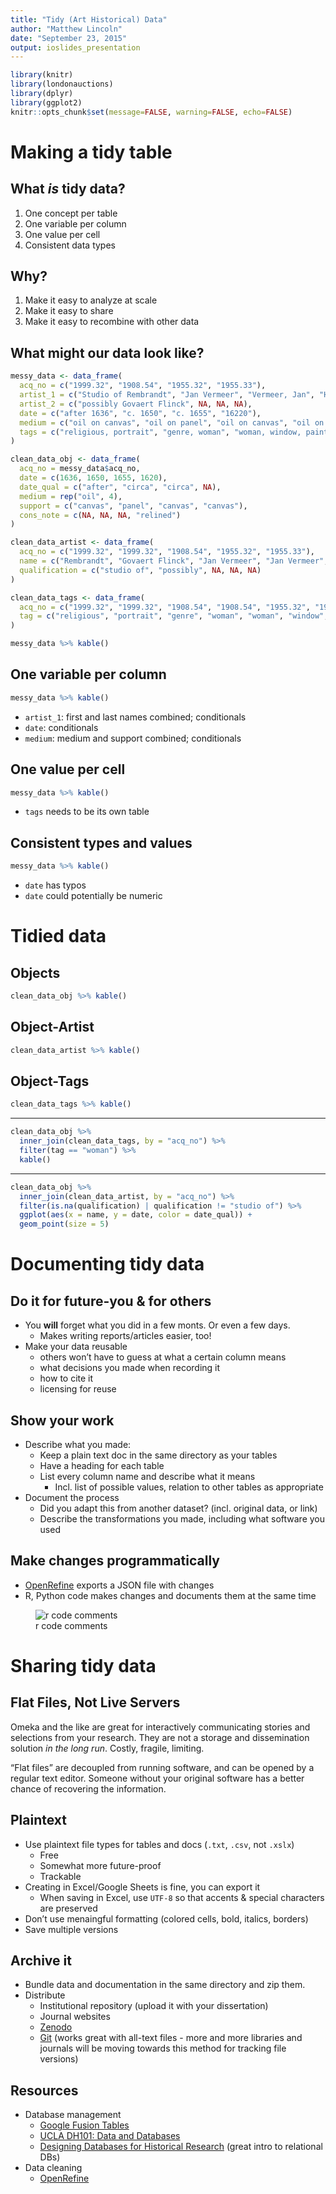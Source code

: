 ```yaml
---
title: "Tidy (Art Historical) Data"
author: "Matthew Lincoln"
date: "September 23, 2015"
output: ioslides_presentation
---
```


```r
library(knitr)
library(londonauctions)
library(dplyr)
library(ggplot2)
knitr::opts_chunk$set(message=FALSE, warning=FALSE, echo=FALSE)
```

# Making a tidy table

## What _is_ tidy data?

1. One concept per table
1. One variable per column
1. One value per cell
1. Consistent data types

## Why?

1. Make it easy to analyze at scale
2. Make it easy to share
3. Make it easy to recombine with other data

## What might our data look like?

```r
messy_data <- data_frame(
  acq_no = c("1999.32", "1908.54", "1955.32", "1955.33"),
  artist_1 = c("Studio of Rembrandt", "Jan Vermeer", "Vermeer, Jan", "Hals, Frans"),
  artist_2 = c("possibly Govaert Flinck", NA, NA, NA),
  date = c("after 1636", "c. 1650", "c. 1655", "16220"),
  medium = c("oil on canvas", "oil on panel", "oil on canvas", "oil on canvas, relined"),
  tags = c("religious, portrait", "genre, woman", "woman, window, painting", "merry company")
)

clean_data_obj <- data_frame(
  acq_no = messy_data$acq_no,
  date = c(1636, 1650, 1655, 1620),
  date_qual = c("after", "circa", "circa", NA),
  medium = rep("oil", 4),
  support = c("canvas", "panel", "canvas", "canvas"),
  cons_note = c(NA, NA, NA, "relined")
)

clean_data_artist <- data_frame(
  acq_no = c("1999.32", "1999.32", "1908.54", "1955.32", "1955.33"),
  name = c("Rembrandt", "Govaert Flinck", "Jan Vermeer", "Jan Vermeer", "Frans Hals"),
  qualification = c("studio of", "possibly", NA, NA, NA)
)

clean_data_tags <- data_frame(
  acq_no = c("1999.32", "1999.32", "1908.54", "1908.54", "1955.32", "1955.32", "1955.32", "1955.33"),
  tag = c("religious", "portrait", "genre", "woman", "woman", "window", "painting", "merry_company")
)

messy_data %>% kable()
```

## One variable per column

```r
messy_data %>% kable()
```

- `artist_1`: first and last names combined; conditionals
- `date`: conditionals
- `medium`: medium and support combined; conditionals

## One value per cell

```r
messy_data %>% kable()
```

- `tags` needs to be its own table

## Consistent types and values

```r
messy_data %>% kable()
```

- `date` has typos
- `date` could potentially be numeric

# Tidied data

## Objects

```r
clean_data_obj %>% kable()
```

## Object-Artist

```r
clean_data_artist %>% kable()
```

## Object-Tags

```r
clean_data_tags %>% kable()
```

---

```r
clean_data_obj %>% 
  inner_join(clean_data_tags, by = "acq_no") %>% 
  filter(tag == "woman") %>% 
  kable()
```

---

```r
clean_data_obj %>% 
  inner_join(clean_data_artist, by = "acq_no") %>%
  filter(is.na(qualification) | qualification != "studio of") %>% 
  ggplot(aes(x = name, y = date, color = date_qual)) + 
  geom_point(size = 5)
```

# Documenting tidy data

## Do it for future-you & for others

- You **will** forget what you did in a few monts. Or even a few days.
    - Makes writing reports/articles easier, too!
- Make your data reusable
    - others won't have to guess at what a certain column means
    - what decisions you made when recording it
    - how to cite it
    - licensing for reuse

## Show your work

- Describe what you made:
    - Keep a plain text doc in the same directory as your tables
    - Have a heading for each table
    - List every column name and describe what it means
        - Incl. list of possible values, relation to other tables as appropriate
- Document the process
    - Did you adapt this from another dataset? (incl. original data, or link)
    - Describe the transformations you made, including what software you used

## Make changes programmatically

- [OpenRefine](http://programminghistorian.org/lessons/cleaning-data-with-openrefine) exports a JSON file with changes
- R, Python code makes changes and documents them at the same time

![r code comments](img/r_comments.png)

# Sharing tidy data

## Flat Files, Not Live Servers

Omeka and the like are great for interactively communicating stories and selections from your research. They are not a storage and dissemination solution _in the long run_. Costly, fragile, limiting.

"Flat files" are decoupled from running software, and can be opened by a regular text editor. Someone without your original software has a better chance of recovering the information.

## Plaintext

- Use plaintext file types for tables and docs (`.txt`, `.csv`, not `.xslx`)
    - Free
    - Somewhat more future-proof
    - Trackable
- Creating in Excel/Google Sheets is fine, you can export it
    - When saving in Excel, use `UTF-8` so that accents & special characters are preserved
- Don't use menaingful formatting (colored cells, bold, italics, borders)
- Save multiple versions

## Archive it

- Bundle data and documentation in the same directory and zip them.
- Distribute
    - Institutional repository (upload it with your dissertation)
    - Journal websites
    - [Zenodo](https://zenodo.org/)
    - [Git](https://git-scm.com/) (works great with all-text files - more and more libraries and journals will be moving towards this method for tracking file versions)

## Resources

- Database management
    - [Google Fusion Tables](https://www.google.com/fusiontables/)
    - [UCLA DH101: Data and Databases](http://dh101.humanities.ucla.edu/?page_id=93)
    - [Designing Databases for Historical Research](http://port.sas.ac.uk/mod/book/view.php?id=75) (great intro to relational DBs)
- Data cleaning
    - [OpenRefine](http://programminghistorian.org/lessons/cleaning-data-with-openrefine)
